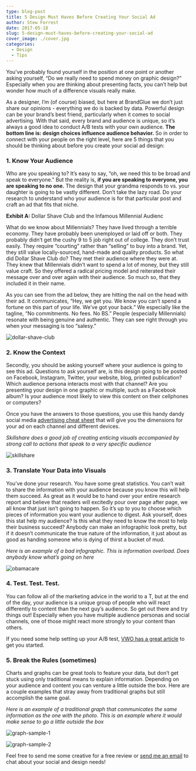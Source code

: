 ```yaml
---
type: blog-post
title: 5 Design Must Haves Before Creating Your Social Ad
author: Stew Forrest
date: 2017-05-18
slug: 5-design-must-haves-before-creating-your-social-ad
cover_image: ./cover.jpg
categories:
  - Design
  - Tips
---
```


You’ve probably found yourself in the position at one point or another asking yourself, “Do we really need to spend money on graphic design?” Especially when you are thinking about presenting facts, you can’t help but wonder how much of a difference visuals really make.

As a designer, I’m (of course) biased, but here at BrandGlue we don’t just
share our opinions - everything we do is backed by data. Powerful design
can be your brand’s best friend, particularly when it comes to social
advertising. With that said, every brand and audience is unique, so it’s
always a good idea to conduct A/B tests with your own audience.
**The bottom line is: design choices influence audience behavior.**
So in order to connect with your people on the right level, here are 5 things
that you should be thinking about before you create your social ad design:

### 1. Know Your Audience

Who are you speaking to? It’s easy to say, “oh, we need this to be broad and
speak to everyone.” But the reality is, **if you are speaking to everyone, you are speaking to no one.** The design that your grandma responds to vs. your daughter is going to be vastly different. Don’t take the lazy road. Do your research to understand who your audience is for that particular post and craft an ad that fits that niche.

**Exhibit A:** Dollar Shave Club and the Infamous Millennial Audienc

What do we know about Millennials? They have lived through a terrible economy.
They have probably been unemployed or laid off or both. They probably didn’t
get the cushy 9 to 5 job right out of college. They don’t trust easily. They
require “courting” rather than “selling” to buy into a brand. Yet, they still
value locally-sourced, hand-made and quality products. So what did Dollar
Shave Club do? They met their audience where they were at. They knew that
Millennials didn’t want to spend a lot of money, but they still value craft.
So they offered a radical pricing model and reiterated their message over and
over again with their audience. So much so, that they included it in their
name.

As you can see from the ad below, they are hitting the nail on the head with
their ad. It communicates, “Hey, we get you. We know you can’t spend a fortune
on this part of your life. We’ve got your back.” We especially like the
tagline, “No commitments. No fees. No BS.” People (especially Millennials)
resonate with being genuine and authentic. They can see right through you when
your messaging is too “salesy.”

![dollar-shave-club](./1.jpg)

### 2. Know the Context

Secondly, you should be asking yourself where your audience is going to see
this ad. Questions to ask yourself are, is this design going to be posted on
Facebook, Instagram, Twitter, your website, blog, printed publication? Which
audience persona interacts most with that channel? Are you presenting your
design in one graphic or multiple, such as a Facebook album? Is your audience
most likely to view this content on their cellphones or computers?

Once you have the answers to those questions, you use this handy dandy social
media [advertising cheat sheet][1] that will give you the dimensions for your ad on each channel and different devices.

_Skillshare does a good job of creating enticing visuals accompanied by strong call to actions that speak to a very specific audience_

![skillshare](./3.jpg)

### 3. Translate Your Data into Visuals

You’ve done your research. You have some great statistics. You can’t wait to
share the information with your audience because you know this will help them
succeed. As great as it would be to hand over your entire research report and
believe that readers will excitedly pour over page after page, we all know
that just isn’t going to happen. So it’s up to you to choose which pieces of
information you want your audience to digest. Ask yourself, does this stat
help my audience? Is this what they need to know the most to help their
business succeed? Anybody can make an infographic look pretty, but if it
doesn’t communicate the true nature of the information, it just about as good
as handing someone who is dying of thirst a bucket of mud.

_Here is an example of a bad infographic. This is information overload. Does anybody know what’s going on here_

![obamacare](./2.jpg)

### 4. Test. Test. Test.

You can follow all of the marketing advice in the world to a T, but at the end
of the day, your audience is a unique group of people who will react
differently to content than the next guy’s audience. So get out there and try
things out! Especially when you have multiple audience personas and social
channels, one of those might react more strongly to your content than others.

If you need some help setting up your A/B test, [VWO has a great article][2]
to get you started.

### 5. Break the Rules (sometimes)

Charts and graphs can be great tools to feature your data, but don’t get stuck
using only traditional means to explain information. Depending on your
audience and content you can venture a little outside the box. Here are a
couple examples that stray away from traditional graphs but still accomplish
the same goal.

_Here is an example of a traditional graph that communicates the same information as the one with the photo. This is an example where it would make sense to go a little outside the box_

![graph-sample-1](./4.jpg)

![graph-sample-2](./5.jpg)

Feel free to send me some creative for a free review or [send me an email](mailto:joey@brandglue.com) to
chat about your social and design needs!

[1]: https://www.bannersnack.com/blog/social-media-ad-infographic-2015/
[2]: https://vwo.com/ab-testing/

